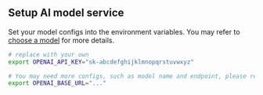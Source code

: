 ## Setup AI model service

Set your model configs into the environment variables. You may refer to [choose a model](../choose-a-model) for more details.

```bash
# replace with your own
export OPENAI_API_KEY="sk-abcdefghijklmnopqrstuvwxyz"

# You may need more configs, such as model name and endpoint, please refer to [choose a model](../choose-a-model)
export OPENAI_BASE_URL="..."
```
